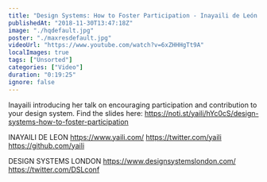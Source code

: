 ```yaml
---
title: "Design Systems: How to Foster Participation - Inayaili de León - Design Systems London"
publishedAt: "2018-11-30T13:47:18Z"
image: "./hqdefault.jpg"
poster: "./maxresdefault.jpg"
videoUrl: "https://www.youtube.com/watch?v=6xZHHHgTt9A"
localImages: true
tags: ["Unsorted"]
categories: ["Video"]
duration: "0:19:25"
ignore: false
---
```


Inayaili introducing her talk on encouraging participation and contribution to your design system.
Find the slides here: https://noti.st/yaili/hYc0cS/design-systems-how-to-foster-participation

INAYAILI DE LEON
https://www.yaili.com/
https://twitter.com/yaili
https://github.com/yaili

DESIGN SYSTEMS LONDON
https://www.designsystemslondon.com/
https://twitter.com/DSLconf
